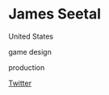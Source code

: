 # James Seetal

<Location>

United States

</Location>

<Skills>

game design

production

</Skills>

<Personal>

[Twitter](https://twitter.com/jamesseetal)

</Personal>


